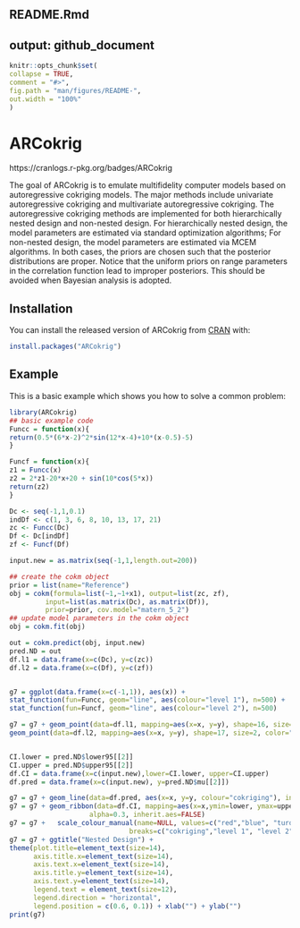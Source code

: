 README.Rmd
---
  output: github_document
---
  
  <!-- README.md is generated from README.Rmd. Please edit that file -->
  
  ```r
knitr::opts_chunk$set(
  collapse = TRUE,
  comment = "#>",
  fig.path = "man/figures/README-",
  out.width = "100%"
)
```
# ARCokrig

<!-- badges: start -->
  <!-- badges: end -->
https://cranlogs.r-pkg.org/badges/ARCokrig

  The goal of ARCokrig is to emulate multifidelity computer models based on autoregressive cokriging models. The major methods include univariate autoregressive cokriging and multivariate autoregressive cokriging. The autoregressive cokriging methods are implemented for both hierarchically nested design and non-nested design. For hierarchically nested design, the model parameters are estimated via standard optimization algorithms; For non-nested design, the model parameters are estimated via MCEM algorithms. In both cases, the priors are chosen such that the posterior distributions are proper. Notice that the uniform priors on range parameters in the correlation function lead to improper posteriors. This should be avoided when Bayesian analysis is adopted. 

## Installation

You can install the released version of ARCokrig from [CRAN](https://CRAN.R-project.org) with:
  
  ``` r
install.packages("ARCokrig")
```

## Example

This is a basic example which shows you how to solve a common problem:
  
  ```r
library(ARCokrig)
## basic example code
Funcc = function(x){
  return(0.5*(6*x-2)^2*sin(12*x-4)+10*(x-0.5)-5)
}

Funcf = function(x){
  z1 = Funcc(x)
  z2 = 2*z1-20*x+20 + sin(10*cos(5*x))
  return(z2)
}

Dc <- seq(-1,1,0.1)
indDf <- c(1, 3, 6, 8, 10, 13, 17, 21)
zc <- Funcc(Dc)
Df <- Dc[indDf]
zf <- Funcf(Df)

input.new = as.matrix(seq(-1,1,length.out=200))

## create the cokm object
prior = list(name="Reference")
obj = cokm(formula=list(~1,~1+x1), output=list(zc, zf),
           input=list(as.matrix(Dc), as.matrix(Df)),
           prior=prior, cov.model="matern_5_2")
## update model parameters in the cokm object
obj = cokm.fit(obj)

out = cokm.predict(obj, input.new)
pred.ND = out
df.l1 = data.frame(x=c(Dc), y=c(zc))
df.l2 = data.frame(x=c(Df), y=c(zf))


g7 = ggplot(data.frame(x=c(-1,1)), aes(x)) + 
  stat_function(fun=Funcc, geom="line", aes(colour="level 1"), n=500) +
  stat_function(fun=Funcf, geom="line", aes(colour="level 2"), n=500) 

g7 = g7 + geom_point(data=df.l1, mapping=aes(x=x, y=y), shape=16, size=2, color="black") + 
  geom_point(data=df.l2, mapping=aes(x=x, y=y), shape=17, size=2, color="black")


CI.lower = pred.ND$lower95[[2]]
CI.upper = pred.ND$upper95[[2]]
df.CI = data.frame(x=c(input.new),lower=CI.lower, upper=CI.upper)
df.pred = data.frame(x=c(input.new), y=pred.ND$mu[[2]])

g7 = g7 + geom_line(data=df.pred, aes(x=x, y=y, colour="cokriging"), inherit.aes=FALSE)
g7 = g7 + geom_ribbon(data=df.CI, mapping=aes(x=x,ymin=lower, ymax=upper), fill="gray40",
                      alpha=0.3, inherit.aes=FALSE)
g7 = g7 +   scale_colour_manual(name=NULL, values=c("red","blue", "turquoise3"), 
                                breaks=c("cokriging","level 1", "level 2"))
g7 = g7 + ggtitle("Nested Design") + 
  theme(plot.title=element_text(size=14),
        axis.title.x=element_text(size=14),
        axis.text.x=element_text(size=14),
        axis.title.y=element_text(size=14),
        axis.text.y=element_text(size=14),
        legend.text = element_text(size=12),
        legend.direction = "horizontal",
        legend.position = c(0.6, 0.1)) + xlab("") + ylab("")
print(g7)
```
